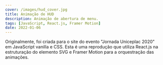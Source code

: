 ```yaml
---
cover: /images/hud_cover.jpg
title: Animação de HUD
description: Animação de abertura de menu.
tags: [JavaScript, React.js, Framer Motion]
date: 2022-01-06
---
```


Originalmente, foi criada para o site do evento "Jornada Uniceplac 2020" em JavaScript vanilla e CSS.
Esta é uma reprodução que utiliza React.js na estruturação do elemento SVG e Framer Motion para a orquestração das animações.


<div class="flex justify-center">
	<HudAnim client:load />
</div>
